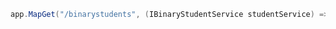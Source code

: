 ```csharp
app.MapGet("/binarystudents", (IBinaryStudentService studentService) => studentService.Get(string.Empty));
```

